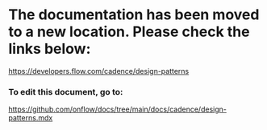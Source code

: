 # The documentation has been moved to a new location. Please check the links below:

https://developers.flow.com/cadence/design-patterns

### To edit this document, go to:

https://github.com/onflow/docs/tree/main/docs/cadence/design-patterns.mdx
